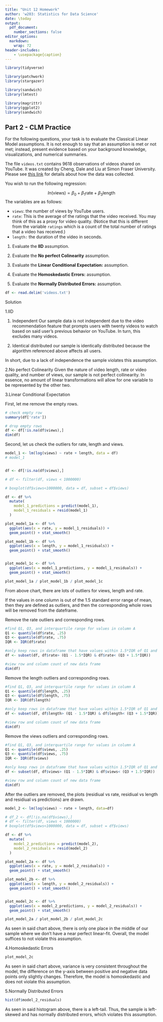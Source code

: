 ```yaml
---
title: "Unit 12 Homework"
author: 'w203: Statistics for Data Science'
date: \today
output: 
  pdf_document: 
    number_sections: false
editor_options: 
  markdown: 
    wrap: 72
header-includes:
    - \usepackage{caption}
---
```


```r
library(tidyverse)

library(patchwork)
library(stargazer)

library(sandwich)
library(lmtest)

library(magrittr)
library(ggplot2)
library(sandwich)

```

## Part 2 - CLM Practice

For the following questions, your task is to evaluate the Classical Linear Model assumptions. It is not enough to say that an assumption is met or not met; instead, present evidence based on your background knowledge, visualizations, and numerical summaries.

The file `videos.txt` contains 9618 observations of videos shared on YouTube. It was created by Cheng, Dale and Liu at Simon Fraser University. Please see [this link](http://netsg.cs.sfu.ca/youtubedata/) for details about how the data was collected.

You wish to run the following regression:

$$
ln(\text{views}) = \beta_0 + \beta_1 \text{rate}  + \beta_3 \text{length}
$$ 
The variables are as follows:

- `views`: the number of views by YouTube users.
- `rate`: This is the average of the ratings that the video received. You may think of this as a proxy for video quality. (Notice that this is different from the variable `ratings` which is a count of the total number of ratings that a video has received.)
- `length:` the duration of the video in seconds.


1. Evaluate the **IID** assumption.

2. Evaluate the **No perfect Colinearity** assumption.

3. Evaluate the **Linear Conditional Expectation:** assumption. 

4. Evaluate the **Homoskedastic Errors:** assumption.

5. Evaluate the **Normally Distributed Errors:** assumption.

```r
df <- read.delim('videos.txt')

```

\newpage
Solution

1.IID

(1) Independent
Our sample data is not independent due to the video recommendation feature that prompts users with twenty videos to watch based on said user's previous behavior on YouTube. In turn, this excludes many videos. 

(2) Identical distributed
our sample is identically distributed because the algorithm referenced above affects all users. 

In short, due to a lack of independence the sample violates this assumption.


\newpage
2.No perfect Colinearity
Given the nature of video length, rate or video quality, and number of views, our sample is not perfect collinearity. In essence, no amount of linear transformations will allow for one variable to be represented by the other two.

\newpage
3.Linear Conditional Expectation


First, let me remove the empty rows.

```r
# check empty row
summary(df['rate'])
```

```r
# drop empty rows
df <- df[!is.na(df$views),]
dim(df)
```


Second, let us check the outliers for rate, length and views. 

```r
model_1 <- lm(log(views) ~ rate + length, data = df)
# model_1


df <- df[!is.na(df$views),]

# df <- filter(df, views < 1000000)

# boxplot(df$views<1000000, data = df, subset = df$views)

df <- df %>%
  mutate(
    model_1_predictions = predict(model_1),
    model_1_residuals = resid(model_1)
  )
```

```r
plot_model_1a <- df %>%  
  ggplot(aes(x = rate, y = model_1_residuals)) + 
  geom_point() + stat_smooth()

plot_model_1b <- df %>%  
  ggplot(aes(x = length, y = model_1_residuals)) + 
  geom_point() + stat_smooth()


plot_model_1c <- df %>%  
  ggplot(aes(x = model_1_predictions, y = model_1_residuals)) + 
  geom_point() + stat_smooth()

plot_model_1a / plot_model_1b / plot_model_1c
```


From above chart, there are lots of outliers for views, length and rate. 

If the values in one column is out of the 1.5 standard error range of mean, then they are defined as outliers, and then the corresponding whole rows will be removed from the dateframe. 

Remove the rate outliers and corresponding rows.
```r

#find Q1, Q3, and interquartile range for values in column A
Q1 <- quantile(df$rate, .25)
Q3 <- quantile(df$rate, .75)
IQR <- IQR(df$rate)

#only keep rows in dataframe that have values within 1.5*IQR of Q1 and Q3
df <- subset(df, df$rate> (Q1 - 1.5*IQR) & df$rate< (Q3 + 1.5*IQR))

#view row and column count of new data frame
dim(df) 
```


Remove the length outliers and corresponding rows.
```r

#find Q1, Q3, and interquartile range for values in column A
Q1 <- quantile(df$length, .25)
Q3 <- quantile(df$length, .75)
IQR <- IQR(df$length)

#only keep rows in dataframe that have values within 1.5*IQR of Q1 and Q3
df <- subset(df, df$length> (Q1 - 1.5*IQR) & df$length< (Q3 + 1.5*IQR))

#view row and column count of new data frame
dim(df) 
```


Remove the views outliers and corresponding rows.
```r

#find Q1, Q3, and interquartile range for values in column A
Q1 <- quantile(df$views, .25)
Q3 <- quantile(df$views, .75)
IQR <- IQR(df$views)

#only keep rows in dataframe that have values within 1.5*IQR of Q1 and Q3
df <- subset(df, df$views> (Q1 - 1.5*IQR) & df$views< (Q3 + 1.5*IQR))

#view row and column count of new data frame
dim(df) 
```


After the outliers are removed, the plots (residiual vs rate, residiual vs length and residiual vs predictions) are drawn.
```r
model_2 <- lm(log(views) ~ rate + length, data=df)

# df_2 <- df[!is.na(df$views),]
# df <- filter(df, views < 1000000)
# boxplot(df$views<1000000, data = df, subset = df$views)

df <- df %>%
  mutate(
    model_2_predictions = predict(model_2),
    model_2_residuals = resid(model_2)
  )
```

```r
plot_model_2a <- df %>%  
  ggplot(aes(x = rate, y = model_2_residuals)) + 
  geom_point() + stat_smooth()

plot_model_2b <- df %>%  
  ggplot(aes(x = length, y = model_2_residuals)) + 
  geom_point() + stat_smooth()


plot_model_2c <- df %>%  
  ggplot(aes(x = model_2_predictions, y = model_2_residuals)) + 
  geom_point() + stat_smooth()

plot_model_2a / plot_model_2b / plot_model_2c

```

As seen in said chart above, there is only one place in the middle of our sample where we don't have a near perfect linear-fit. Overall, the model suffices to not violate this assumption. 

\newpage
4.Homoskedastic Errors
```r
plot_model_2c
```

As seen in said chart above, variance is very consistent throughout the model, the difference on the y-axis between positive and negative data points only slightly changes. Therefore, the model is homoskedastic and does not violate this assumption. 


\newpage
5.Normally Distributed Errors
```r
hist(df$model_2_residuals)
```


As seen in said histogram above, there is a left-tail. Thus, the sample is left-skewed and has normally distributed errors, which violates this assumption.
